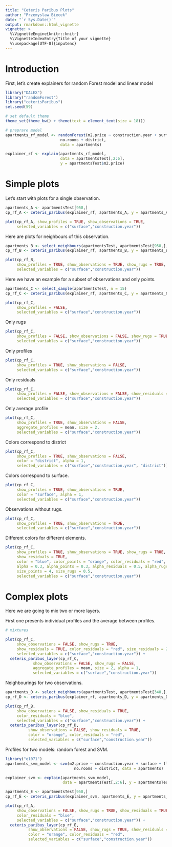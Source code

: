 ```yaml
---
title: "Ceteris Paribus Plots"
author: "Przemyslaw Biecek"
date: "`r Sys.Date()`"
output: rmarkdown::html_vignette
vignette: >
  %\VignetteEngine{knitr::knitr}
  %\VignetteIndexEntry{Title of your vignette}
  %\usepackage[UTF-8]{inputenc}
---
```


# Introduction

First, let's create explainers for random Forest model and linear model

```r
library("DALEX")
library("randomForest")
library("ceterisParibus")
set.seed(59)

# set default theme
theme_set(theme_bw() + theme(text = element_text(size = 18)))

# preprare model
apartments_rf_model <- randomForest(m2.price ~ construction.year + surface + floor +
                        no.rooms + district, 
                        data = apartments)

explainer_rf <- explain(apartments_rf_model,
                        data = apartmentsTest[,2:6], 
                        y = apartmentsTest$m2.price)
```

# Simple plots

Let's start with plots for a single observation.

```r
apartments_A <- apartmentsTest[958,]
cp_rf_A <- ceteris_paribus(explainer_rf, apartments_A, y = apartments_A$m2.price)

plot(cp_rf_A, show_profiles = TRUE, show_observations = TRUE, 
     selected_variables = c("surface","construction.year"))
```

Here are plots for neighbours of this observation.

```r
apartments_B <- select_neighbours(apartmentsTest, apartmentsTest[958,], n = 15)
cp_rf_B <- ceteris_paribus(explainer_rf, apartments_B, y = apartments_B$m2.price)

plot(cp_rf_B, 
     show_profiles = TRUE, show_observations = TRUE, show_rugs = TRUE,
     selected_variables = c("surface","construction.year"))
```

Here we have an example for a subset of observations and only points.

```r
apartments_C <- select_sample(apartmentsTest, n = 15)
cp_rf_C <- ceteris_paribus(explainer_rf, apartments_C, y = apartments_C$m2.price)

plot(cp_rf_C, 
     show_profiles = FALSE, 
     selected_variables = c("surface","construction.year"))
```

Only rugs

```r
plot(cp_rf_C, 
     show_profiles = FALSE, show_observations = FALSE, show_rugs = TRUE, 
     selected_variables = c("surface","construction.year"))
```

Only profiles

```r
plot(cp_rf_C, 
     show_profiles = TRUE, show_observations = FALSE, 
     selected_variables = c("surface","construction.year")) 
```

Only residuals

```r
plot(cp_rf_C, 
     show_profiles = FALSE, show_observations = FALSE, show_residuals = TRUE, 
     selected_variables = c("surface","construction.year"))
```

Only average profile

```r
plot(cp_rf_C, 
     show_profiles = TRUE, show_observations = FALSE, 
     aggregate_profiles = mean, size = 2,
     selected_variables = c("surface","construction.year"))
```

Colors correspond to district

```r
plot(cp_rf_C, 
     show_profiles = TRUE, show_observations = FALSE, 
     color = "district", alpha = 1,
     selected_variables = c("surface","construction.year", "district")) 
```

Colors correspond to surface.

```r
plot(cp_rf_C, 
     show_profiles = TRUE, show_observations = TRUE, 
     color = "surface", alpha = 1, 
     selected_variables = c("surface","construction.year"))
```

Observations without rugs.

```r
plot(cp_rf_C, 
     show_profiles = TRUE, show_observations = TRUE, 
     selected_variables = c("surface","construction.year"))
```


Different colors for different elements.

```r
plot(cp_rf_C, 
     show_profiles = TRUE, show_observations = TRUE, show_rugs = TRUE,
     show_residuals = TRUE, 
     color = "blue", color_points = "orange", color_residuals = "red", color_rugs = "green",
     alpha = 0.3, alpha_points = 0.3, alpha_residuals = 0.5, alpha_rugs = 1,
     size_points = 4, size_rugs = 0.5,
     selected_variables = c("surface","construction.year"))
```

# Complex plots

Here we are going to mix two or more layers.

First one presents individual profiles and the average between profiles.

```r
# mixtures

plot(cp_rf_C, 
     show_observations = FALSE, show_rugs = TRUE,
     show_residuals = TRUE, color_residuals = "red", size_residuals = 2,
     selected_variables = c("surface","construction.year")) +
  ceteris_paribus_layer(cp_rf_C, 
            show_observations = FALSE, show_rugs = FALSE,
            aggregate_profiles = mean, size = 2, alpha = 1,
            selected_variables = c("surface","construction.year")) 
```

Neighbourings for two observations.

```r
apartments_D <- select_neighbours(apartmentsTest, apartmentsTest[348,], n = 15)
cp_rf_D <- ceteris_paribus(explainer_rf, apartments_D, y = apartments_D$m2.price)

plot(cp_rf_B, 
     show_observations = FALSE, show_residuals = TRUE, 
     color_residuals = "blue",
     selected_variables = c("surface","construction.year")) +
  ceteris_paribus_layer(cp_rf_D, 
          show_observations = FALSE, show_residuals = TRUE, 
          color = "orange", color_residuals = "red",
          selected_variables = c("surface","construction.year")) 
```

Profiles for two models: random forest and SVM.

```r

library("e1071")
apartments_svm_model <- svm(m2.price ~ construction.year + surface + floor + 
                              no.rooms + district, data = apartments)

explainer_svm <- explain(apartments_svm_model, 
                         data = apartmentsTest[,2:6], y = apartmentsTest$m2.price)

apartments_E <- apartmentsTest[958,]
cp_rf_E <- ceteris_paribus(explainer_svm, apartments_E, y = apartments_E$m2.price)

plot(cp_rf_A, 
     show_observations = FALSE, show_rugs = TRUE, show_residuals = TRUE, 
     color_residuals = "blue",
     selected_variables = c("surface","construction.year")) +
  ceteris_paribus_layer(cp_rf_E, 
          show_observations = FALSE, show_rugs = TRUE, show_residuals = TRUE, 
          color = "orange", color_residuals = "red",
          selected_variables = c("surface","construction.year"))

```
